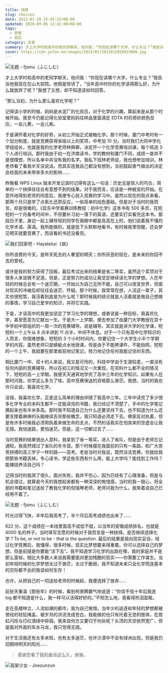 ```yaml
---
title: 抉择
slug: choices
date: 2013-01-29 15:45:13+08:00
updated: 2020-09-06 12:41:08+08:00
tags:
  - 梦想
  - 现实
category: 文章
summary: 才上大学时和高中的老同学聊天，他问我：“你现在读哪个大学，什么专业？”我告诉他我现在在山大软院。他倒是惊讶了，“当年高中时你的化学读得那么好，为什么就放弃了呢？”
cover: https://cdn.yufan.me/images/2013/01/2013012920023000.jpg
---
```


![无题 - fjsmu（ふじしむ）](https://cdn.yufan.me/images/2013/01/2013012920123600.jpg)

<MusicPlayer netease={22679062} />

才上大学时和高中的老同学聊天，他问我：“你现在读哪个大学，什么专业？”我告诉他我现在在山大软院。他倒是惊讶了，“当年高中时你的化学读得那么好，为什么就放弃了呢？”我想了又想，却不知道该如何回答。

“那么当初，为什么那么喜欢化学呢？”

记得读小学的时候，妈妈是水泥厂的化验员，对于化学的兴趣，算起来是从那个时候开始。我至今仍能记得化验室里妈妈往样品里面滴定 EDTA 时的奇妙颜色反应，一会儿黄，一会儿紫。

于是满怀着对化学的好奇，从初三开始正式接触化学。那个时候，厦门中考时有一个加分制度，就是竞赛获得省级以上的奖项，中考加 10 分。当时我们大同中学化学组组长，也就是我的化学老师林舜卿，决定开一个化学竞赛培训课，每个班选 3 个人进行培训。那时我由于初一在济南读书，学的教材和厦门不同，成绩一直并不是很理想，所以名单中并没有我的名字。我私下找林老师说，我也想参加培训，林老师看了看我半天没说话。而其实连我自己都没有想到，当初鼓起勇气做出的决定会给我的未来带来多大的影响……

昨晚看 WPS Linux 版本开发记录时记得有这么一句话：历史总是惊人的巧合，简单的一个抉择往往会有意想不到的结果。对于我而言，应该是一种蜕变的开始。在意外地得到老师的同意后，我便专心投入竞赛的学习中。虽然以现在的观点来看，那两个月只是学了点氧化还原反应，一些简单的焰色基础。但是对于当时的我而言，却是很难的。《启东中学奥赛训练教程：初中化学》这本书有 500 多页，在短短的一个月备考时间中，不但要补习初一落下的英语，还要实打实看完这本书。那段日子里，身边一起上辅导班的同学在我眼中都是高高在上的，他们说着我不懂的化学术语、英语。我所能做的，就是低下头默默地看书，有时候夜里惊醒，还会梦见明天就要竞赛了，而该看的书还没看完。

![我们回家吧 - Hayateluc《飒》](https://cdn.yufan.me/images/2013/01/2013012920140500.jpg)

你所浪费的今天，是昨天死去的人奢望的明天；你所厌恶的现在，是未来的你回不去的曾经。

或许是我的努力获得了回报，最后考试出来的结果是省二等奖，虽然这个奖项对于很多人来说微不足道。但是，正是努力的成功让我坚定继续读化学的梦想。人在年轻的时候总会有一个迷茫期，一开始以为自己无所不能，自己可以改变世界，但面对现实的冷峻后却往往会迷茫、怀疑。那个时候，我常常在想，人活这一辈子，其实也很短暂，我活着到底是为什么呢？那时候我的结论就是人活着就是做自己想做的事情，学习自己爱学的知识，并将它实践。

于是，才读高中的我更加坚定了学习化学的理想，或者说是一种目标，我喜欢化学，甚至愿意为它献出一生。于是大一上学期，便去参加了由厦门大学教授在双十中学初中部组织的一周一次的竞赛辅导。说是辅导，其实就是讲大学的化学课，短短的一个上午从 8 点半讲到 11 点半，中间不休息。对于一个只有高中化学知识的人而言，你很难想象，短短的 3 个小时时间内，你要记住一个大学生小半个学期学的内容。虽然老师只是蜻蜓点水地授课，但是由于不能拷课件，不能拍照，短短的一个上午，我就要在那里疯狂地记笔记，努力地记住任何我能记住的东西。

相比厦门一中、双十的人来说，我又是可怜的，科技中学由于生源较差，一直没有任何内部的竞赛辅导，所以在初三的情况又一次重现。在资料什么都不全的情况下，短短的高一上学期，我便天天通宵地学完了高中三年的化学知识。如果有人在那时问我，你学这么多为了啥，高中竞赛保送的资格那么渺茫。我想，当时的我也许只会说，我喜欢化学。

没错，我喜欢化学，正是这么简单的理由伴随了我高中三年。三年中读完了多少很多化学专业的本科生都不一定能读完的书籍，我已经记不清楚了，手中的化学笔记摞起来也有半米多高。那时我不知道自己为什么还要坚持下去，也不知道为什么还要支撑着麻痹的头脑继续去背那些概念，我只知道必须走下去。佛家反对执着，但是有许多时候我必须用执着来做生命的支点，不然的话我实在怕突来的空虚会让我无措。我怕迷路，更怕迷茫。但是，这一切都过去了……

当时竞赛的结果很出人意料，我拿到了省一等奖，进入了省队，但是由于老师忘记通知，我竟然错过了省队的冬令营。那个时候摆在我面前的只有一条路，和广大苦苦拼搏的高三学子一样的路——高考。老爸当时对我说，既然没法竞赛，你就给我把那些书籍丢掉，专心读书，学这些东西有什么用，能上大学吗？能找到工作吗？能赚钱养活自己吗？

记得当时的我哭了很久，面对失败，我并不伤心，因为已经有了心理准备。但是与机会错过，就算是今天的我想起来都有一种深深的惋惜感。当时的我一狠心，将全部的书籍和笔记送给了教我化学的倪瑞琴老师，老师问我为什么，我笑着说自己已经用不着了。

![无题 - fjsmu（ふじしむ）](https://cdn.yufan.me/images/2013/01/2013012920154100.jpg)

时光过得飞快，半年后我高考了，半个月后高考成绩也出来了……

622 分，这个成绩在一本线里面高不成低不就，以当年的安徽成绩排名，也就是 4000 名的样子。当时填写志愿的时候对于我而言是一种抉择。是否继续选择化学？To be, or not to be - that is the question. 最后的结果是我向现实妥协，经过化学竞赛后，我懂得，很多时候，现实比梦想要来得重要。你可以选择自己的梦想，但是前提是你要能“活下去”。我不知道学习化学的出路在哪，我的家庭并不是那么富裕，相比大多数人来说我需要面对更加残酷的现实——你需要工作谋生。当初年轻时候的化学梦想太过于渺茫，太过于脆弱，我不知道未来只会化学而连基本的交际都不会的我该如何生存！

也许，从把自己的一切送给老师的时候起，我便选择了放弃……

前些天重温《那些年》的时候，看到柯景腾霸气地说道：“你信不信十年后我连 log 都不知道是什么，我一样可以活得好好的。”不知怎么地，竟看得热泪盈眶。

走在高楼林立、人流如潮的都市，我为自己惋惜。当年少的追逐和年轻的梦想都被曾经的轻狂掩盖，被岁月的洪流洗成苍白，我能做的也只有托着无觉的肢体，在霓虹闪烁与灯红酒绿中徘徊。我来自何方又要归于何处呢？头顶的天空依然宽广，但是面对外面的车水马龙，我只觉得无措。

对于生活我还有太多未知，也有太多迷茫，也许沙漠中不会有绿洲出现，但是我仍旧期待明天的阳光……

> 感谢您看了我的废话这么久，谢谢。

![高架少女 - Joezunzun](https://cdn.yufan.me/images/2013/01/2013012920112800.jpg)
